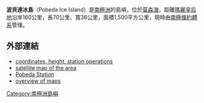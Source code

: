 '''波貝達冰島'''（Pobeda Ice Island）是[[南極洲|南極洲]]的島嶼，位於[[莫森海|莫森海]]，距離[[瑪麗皇后地|瑪麗皇后地]]沿岸160公里，長70公里、寬36公里，面積1,500平方公里，現時由[[南極條約體系|南極條約體系]]管理。

==外部連結==
* [http://www.antarktis.ch/62.htm coordinates, height, station operations] {{Wayback|url=http://www.antarktis.ch/62.htm |date=20130203182712 }}
* [http://nsidc.org/data/iceshelves_images/shackleton.html satellite map of the area] {{Wayback|url=http://nsidc.org/data/iceshelves_images/shackleton.html |date=20210403190157 }}
* [http://data.aad.gov.au/aadc/gaz/display_name.cfm?gaz_id=119994 Pobeda Station] {{Wayback|url=http://data.aad.gov.au/aadc/gaz/display_name.cfm?gaz_id=119994 |date=20110523233903 }}
* [http://data.aad.gov.au/aadc/mapcat/search_mapcat_results.cfm overview of maps]{{Dead link|date=2018年6月 |bot=InternetArchiveBot |fix-attempted=no }}

{{coord|64|39|S|98|54|E|display=title}}

{{Antarctica-geo-stub}}
[[Category:南極洲島嶼|Category:南極洲島嶼]]